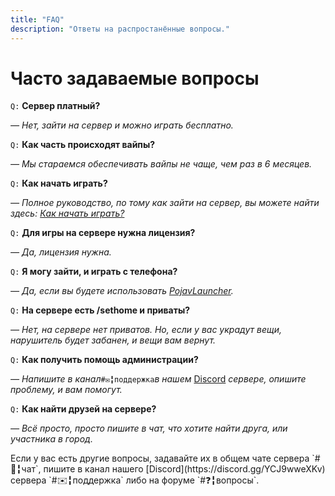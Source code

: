 ```yaml
---
title: "FAQ"
description: "Ответы на распростанённые вопросы."
---
```


# Часто задаваемые вопросы

`Q:` **Сервер платный?**

_— Нет, зайти на сервер и можно играть бесплатно._

`Q:` **Как часть происходят вайпы?**

_— Мы стараемся обеспечивать вайпы не чаще, чем раз в 6 месяцев._

`Q:` **Как начать играть?**

_— Полное руководство, по тому как зайти на сервер, вы можете найти здесь:_ [_Как начать играть?_](https://wiki.lotus-land.net/start/how)

`Q:` **Для игры на сервере нужна лицензия?**

_— Да, лицензия нужна._

`Q:` **Я могу зайти, и играть с телефона?**

_— Да, если вы будете использовать_ [_PojavLauncher_](https://pojavlauncher.net/)_._

`Q:` **На сервере есть /sethome и приваты?**

_— Нет, на сервере нет приватов. Но, если у вас украдут вещи, нарушитель будет забанен, и вещи вам вернут._

`Q:` **Как получить помощь администрации?**

_— Напишите в канал_`#✉️╏поддержка`_в нашем_ [Discord](https://discord.gg/YCJ9wweXKv) _сервере, опишите проблему, и вам помогут._

`Q:` **Как найти друзей на сервере?**

_— Всё просто, просто пишите в чат, что хотите найти друга, или участника в город._

<Tip>
  Если у вас есть другие вопросы, задавайте их в общем чате сервера `#💬╏чат`, пишите в канал нашего [Discord](https://discord.gg/YCJ9wweXKv) сервера `#✉️╏поддержка` либо на форуме `#❓╏вопросы`.
</Tip>